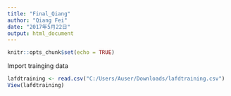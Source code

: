```yaml
---
title: "Final_Qiang"
author: "Qiang Fei"
date: "2017年5月22日"
output: html_document
---
```


```r
knitr::opts_chunk$set(echo = TRUE)
```
Import trainging data

```r
lafdtraining <- read.csv("C:/Users/Auser/Downloads/lafdtraining.csv")
View(lafdtraining)
 

```